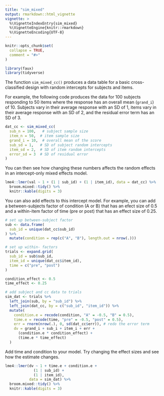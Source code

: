 ```yaml
---
title: "sim_mixed"
output: rmarkdown::html_vignette
vignette: >
  %\VignetteIndexEntry{sim_mixed}
  %\VignetteEngine{knitr::rmarkdown}
  %\VignetteEncoding{UTF-8}
---
```


```r
knitr::opts_chunk$set(
  collapse = TRUE,
  comment = "#>"
)
```

```r
library(faux)
library(tidyverse)
```

The function `sim_mixed_cc()` produces a data table for a basic cross-classified design with random intercepts for subjects and items. 

For example, the following code produces the data for 100 subjects responding to 50 items where the response has an overall mean (`grand_i`) of 10. Subjects vary in their average response with an SD of 1, items vary in their average response with an SD of 2, and the residual error term has an SD of 3.

```r
dat_cc <- sim_mixed_cc(
  sub_n = 100,   # subject sample size
  item_n = 50,  # item sample size
  grand_i = 10,  # overall mean of the score
  sub_sd = 1,   # SD of subject random intercepts
  item_sd = 2,  # SD of item random intercepts
  error_sd = 3  # SD of residual error
)
```

You can then see how changing these numbers affects the random effects in an intercept-only mixed effects model.

```r
lme4::lmer(val ~ 1 + (1 | sub_id) + (1 | item_id), data = dat_cc) %>%
  broom.mixed::tidy() %>%
  knitr::kable(digits = 3)
```

You can also add effects to this intercept model. For example, you can add a between-subjects factor of condition (A or B) that has an efect size of 0.5 and a within-item factor of time (pre or post) that has an effect size of 0.25.

```r

# set up between-subject factor
sub <- data.frame(
  sub_id = unique(dat_cc$sub_id)
) %>%
  mutate(condition = rep(c("A", "B"), length.out = nrow(.)))

# set up within- factors
trials <- expand.grid(
  sub_id = sub$sub_id,
  item_id = unique(dat_cc$item_id),
  time = c("pre", "post")
)

condition_effect <- 0.5
time_effect <- 0.25

# add subject and cc data to trials
sim_dat <- trials %>%
  left_join(sub, by = "sub_id") %>%
  left_join(dat_cc, by = c("sub_id", "item_id")) %>%
  mutate(
    condition.e = recode(condition, "A" = -0.5, "B" = 0.5),
    time.e = recode(time, "pre" = -0.5, "post" = 0.5),
    err = rnorm(nrow(.), 0, sd(dat_cc$err)), # redo the error term
    dv = grand_i + sub_i + item_i + err + 
      (condition.e * condition_effect) + 
      (time.e * time_effect)
  )

```
Add time and condition to your model. Try changing the effect sizes and see how the estimate changes.

```r
lme4::lmer(dv ~ 1 + time.e + condition.e + 
             (1 | sub_id) + 
             (1 | item_id), 
           data = sim_dat) %>%
  broom.mixed::tidy() %>%
  knitr::kable(digits = 3)
```

